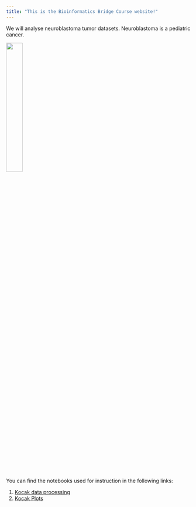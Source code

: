 ```yaml
---
title: "This is the Bioinformatics Bridge Course website!"
---
```


We will analyse neuroblastoma tumor datasets. Neuroblastoma is a pediatric cancer.

<img src="images/neuroblastoma_PDQ.png" style="width:30%">

You can find the notebooks used for instruction in the following links:

1) [Kocak data processing](scripts/01-neuroblastoma-r2-GSE62564.html)
2) [Kocak Plots](scripts/02-neuroblastoma-r2-plots-GSE62564.html)
